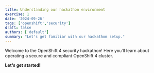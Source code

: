 ```yaml
---
title: Understanding our hackathon environment
exercise: 1
date: '2024-09-26'
tags: ['openshift','security']
draft: false
authors: ['default']
summary: "Let's get familiar with our hackathon setup."
---
```


Welcome to the OpenShift 4 security hackathon! Here you'll learn about operating a secure and compliant OpenShift 4 cluster.

**Let's get started!**
